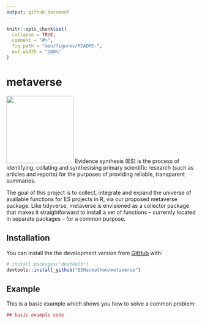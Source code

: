 ```yaml
---
output: github_document
---
```


<!-- README.md is generated from README.Rmd. Please edit that file -->

```r
knitr::opts_chunk$set(
  collapse = TRUE,
  comment = "#>",
  fig.path = "man/figures/README-",
  out.width = "100%"
)
```
# metaverse

![](metaverse.png){width=175px} 
Evidence synthesis (ES) is the process of identifying, collating and synthesising primary scientific research (such as articles and reports) for the purposes of providing reliable, transparent summaries. 

The goal of this project is to collect, integrate and expand the universe of available functions for ES projects in R, via our proposed metaverse package. Like tidyverse, metaverse is envisioned as a collector package that makes it straightforward to install a set of functions – currently located in separate packages – for a common purpose.

## Installation

You can install the the development version from [GitHub](https://github.com/) with:

``` r
# install.packages("devtools")
devtools::install_github("ESHackathon/metaverse")
```
## Example

This is a basic example which shows you how to solve a common problem:

```r
## basic example code
```

